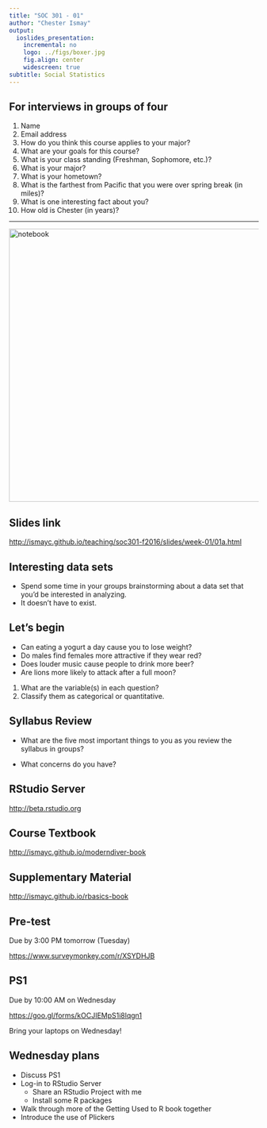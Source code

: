 ```yaml
---
title: "SOC 301 - 01"
author: "Chester Ismay"
output:
  ioslides_presentation:
    incremental: no
    logo: ../figs/boxer.jpg
    fig.align: center
    widescreen: true
subtitle: Social Statistics
---
```


## For interviews in groups of four

1. Name
2. Email address
3. How do you think this course applies to your major?
5. What are your goals for this course?
3. What is your class standing (Freshman, Sophomore, etc.)?
3. What is your major?
4. What is your hometown?
6. What is the farthest from Pacific that you were over spring break (in miles)?
7. What is one interesting fact about you?
8. How old is Chester (in years)?

---

<div class="centered">
<img src="../figs/notebook.jpg" alt="notebook" style="width:550px;">
</div>

## Slides link

<http://ismayc.github.io/teaching/soc301-f2016/slides/week-01/01a.html>

## Interesting data sets

- Spend some time in your groups brainstorming about a data set that you'd be interested in analyzing.
- It doesn't have to exist.


## Let's begin

- Can eating a yogurt a day cause you to lose weight?
- Do males find females more attractive if they wear red?
- Does louder music cause people to drink more beer?
- Are lions more likely to attack after a full moon?

1. What are the variable(s) in each question?
2. Classify them as categorical or quantitative.

## Syllabus Review

- What are the five most important things to you as you review the syllabus in groups?

- What concerns do you have?


## RStudio Server

<http://beta.rstudio.org>


## Course Textbook

<http://ismayc.github.io/moderndiver-book>


## Supplementary Material

<http://ismayc.github.io/rbasics-book>


## Pre-test

Due by 3:00 PM tomorrow (Tuesday)

<https://www.surveymonkey.com/r/XSYDHJB>


## PS1

Due by 10:00 AM on Wednesday

<https://goo.gl/forms/kOCJIEMpS1i8lqgn1>

Bring your laptops on Wednesday!


## Wednesday plans

- Discuss PS1
- Log-in to RStudio Server
    - Share an RStudio Project with me
    - Install some R packages
- Walk through more of the Getting Used to R book together
- Introduce the use of Plickers